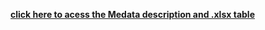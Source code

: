 [**click here to acess the Medata description and .xlsx table**](https://docs.google.com/spreadsheets/d/1c2SkJQ7CQlo3xmZAabBZFz-ZUCcWAm6eaP3aS5fqees/edit#gid=1728905478)